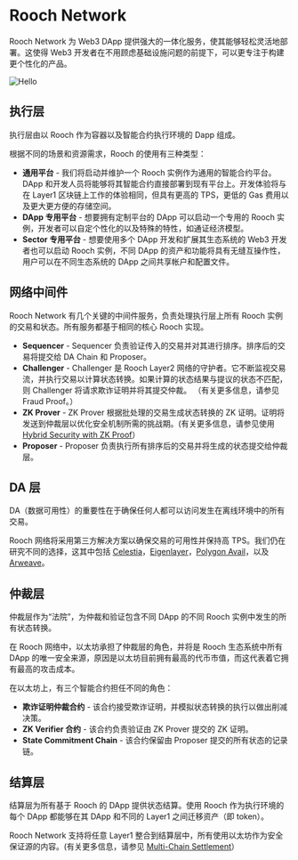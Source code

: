 # Rooch Network

Rooch Network 为 Web3 DApp 提供强大的一体化服务，使其能够轻松灵活地部署。这使得 Web3 开发者在不用顾虑基础设施问题的前提下，可以更专注于构建更个性化的产品。


<Image
  src="/docs/rooch-network-architecture.png"
  alt="Hello"
  width={700}
  height={700}
  className="mx-auto my-8"
/>

## 执行层

执行层由以 Rooch 作为容器以及智能合约执行环境的 Dapp 组成。

根据不同的场景和资源需求，Rooch 的使用有三种类型：

- **通用平台** - 我们将启动并维护一个 Rooch 实例作为通用的智能合约平台。DApp 和开发人员将能够将其智能合约直接部署到现有平台上。开发体验将与在 Layer1 区块链上工作的体验相同，但具有更高的 TPS，更低的 Gas 费用以及更大更方便的存储空间。
- **DApp 专用平台** - 想要拥有定制平台的 DApp 可以启动一个专用的 Rooch 实例，开发者可以自定个性化的以及特殊的特性，如通证经济模型。
- **Sector 专用平台** - 想要使用多个 DApp 开发和扩展其生态系统的 Web3 开发者也可以启动 Rooch 实例，不同 DApp 的资产和功能将具有无缝互操作性，用户可以在不同生态系统的 DApp 之间共享帐户和配置文件。

## 网络中间件

Rooch Network 有几个关键的中间件服务，负责处理执行层上所有 Rooch 实例的交易和状态。所有服务都基于相同的核心 Rooch 实现。

- **Sequencer** - Sequencer 负责验证传入的交易并对其进行排序。排序后的交易将提交给 DA Chain 和 Proposer。
- **Challenger** - Challenger 是 Rooch Layer2 网络的守护者。它不断监视交易流，并执行交易以计算状态转换。如果计算的状态结果与提议的状态不匹配，则 Challenger 将请求欺诈证明并将其提交仲裁。 （有关更多信息，请参见 Fraud Proof。）
- **ZK Prover** - ZK Prover 根据批处理的交易生成状态转换的 ZK 证明。证明将发送到仲裁层以优化安全机制所需的挑战期。(有关更多信息，请参见使用 [Hybrid Security with ZK Proof](/docs/tech-highlights/hybrid-security)）
- **Proposer** - Proposer 负责执行所有排序后的交易并将生成的状态提交给仲裁层。

## DA 层

DA（数据可用性）的重要性在于确保任何人都可以访问发生在离线环境中的所有交易。

Rooch 网络将采用第三方解决方案以确保交易的可用性并保持高 TPS。我们仍在研究不同的选择，这其中包括 [Celestia](https://celestia.org/)，[Eigenlayer](https://www.eigenlayer.xyz/)，[Polygon Avail](https://polygon.technology/blog-tags/polygon-avail)，以及 [Arweave](https://www.arweave.org/)。

## 仲裁层

仲裁层作为“法院”，为仲裁和验证包含不同 DApp 的不同 Rooch 实例中发生的所有状态转换。

在 Rooch 网络中，以太坊承担了仲裁层的角色，并将是 Rooch 生态系统中所有 DApp 的唯一安全来源，原因是以太坊目前拥有最高的代币市值，而这代表着它拥有最高的攻击成本。

在以太坊上，有三个智能合约担任不同的角色：

- **欺诈证明仲裁合约** - 该合约接受欺诈证明，并模拟状态转换的执行以做出削减决策。
- **ZK Verifier 合约** - 该合约负责验证由 ZK Prover 提交的 ZK 证明。
- **State Commitment Chain** - 该合约保留由 Proposer 提交的所有状态的记录链。

## 结算层

结算层为所有基于 Rooch 的 DApp 提供状态结算。使用 Rooch 作为执行环境的每个 DApp 都能够在其 DApp 和不同的 Layer1 之间迁移资产（即 token）。

Rooch Network 支持将任意 Layer1 整合到结算层中，所有使用以太坊作为安全保证源的内容。(有关更多信息，请参见 [Multi-Chain Settlement](/docs/tech-highlights/multi-chain-settlement)）
